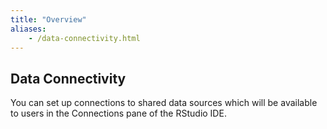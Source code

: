 ```yaml
---
title: "Overview"
aliases:
	- /data-connectivity.html
---
```


## Data Connectivity

You can set up connections to shared data sources which will be available to users in the Connections pane of the RStudio IDE.
